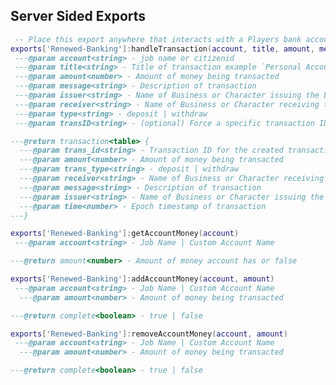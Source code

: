 ## Server Sided Exports

```lua filename="Handle Transactions"
 -- Place this export anywhere that interacts with a Players bank account. (Where it adds or removes money from bank)
exports['Renewed-Banking']:handleTransaction(account, title, amount, message, issuer, receiver, type, transID)
 ---@param account<string> - job name or citizenid
 ---@param title<string> - Title of transaction example `Personal Account / ${Player.PlayerData.citizenid}`
 ---@param amount<number> - Amount of money being transacted
 ---@param message<string> - Description of transaction
 ---@param issuer<string> - Name of Business or Character issuing the bill
 ---@param receiver<string> - Name of Business or Character receiving the bill
 ---@param type<string> - deposit | withdraw
 ---@param transID<string> - (optional) Force a specific transaction ID instead of generating one.

---@return transaction<table> {
  ---@param trans_id<string> - Transaction ID for the created transaction
  ---@param amount<number> - Amount of money being transacted
  ---@param trans_type<string> - deposit | withdraw
  ---@param receiver<string> - Name of Business or Character receiving the bill
  ---@param message<string> - Description of transaction
  ---@param issuer<string> - Name of Business or Character issuing the bill
  ---@param time<number> - Epoch timestamp of transaction
---}
```
```lua filename="Get Account Money"
exports['Renewed-Banking']:getAccountMoney(account)
 ---@param account<string> - Job Name | Custom Account Name

---@return amount<number> - Amount of money account has or false
```
```lua filename="Add Account Money"
exports['Renewed-Banking']:addAccountMoney(account, amount)
 ---@param account<string> - Job Name | Custom Account Name
  ---@param amount<number> - Amount of money being transacted

---@return complete<boolean> - true | false
```
```lua filename="Remove Account Money"
exports['Renewed-Banking']:removeAccountMoney(account, amount)
 ---@param account<string> - Job Name | Custom Account Name
  ---@param amount<number> - Amount of money being transacted

---@return complete<boolean> - true | false
```
